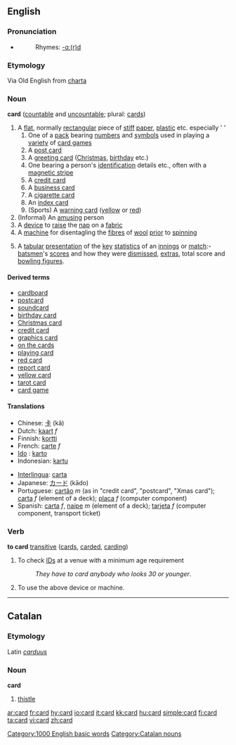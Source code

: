 ==English==

===Pronunciation===
*{{audio|en-us-card.ogg|Audio (US)}}
*:Rhymes: [[Rhymes:English:-ɑː(r)d|-ɑː(r)d]]
===Etymology===
Via Old English from [[charta]]
===Noun===
'''card''' ([[countable]] and [[uncountable]]; plural: [[cards]])

#A [[flat]], normally [[rectangular]] piece of [[stiff]] [[paper]], [[plastic]] etc. especially ' '
##One of a [[pack]] bearing [[number]]s and [[symbol]]s used in playing a [[variety]] of [[card game]]s
##A [[post card]]
##A [[greeting card]] ([[Christmas]], [[birthday]] etc.)
##One bearing a person's [[identification]] details etc., often with a [[magnetic stripe]]
##A [[credit card]]
##A [[business card]]
##A [[cigarette card]]
##An [[index card]]
##(Sports) A [[warning card]] ([[yellow]] or [[red]])
#(Informal) An [[amusing]] person
#A [[device]] to [[raise]] the [[nap]] on a [[fabric]]
#A [[machine]] for disentagling the [[fibre]]s of [[wool]] [[prior]] to [[spinning]]
#{{Cricket}} A [[tabular]] [[presentation]] of the [[key]] [[statistics]] of an [[innings]] or [[match]]:- [[batsman|batsmen]]'s [[score]]s and how they were [[dismissed]], [[extras]], total score and [[bowling figures]].

====Derived terms====
*[[cardboard]]
*[[postcard]]
*[[soundcard]]
*[[birthday card]]
*[[Christmas card]]
*[[credit card]]
*[[graphics card]]
*[[on the cards]]
*[[playing card]]
*[[red card]]
*[[report card]]
*[[yellow card]]
*[[tarot card]]<!-- capitalised? -->
*[[card game]]

==== Translations ====
{{top}}
*Chinese: [[卡]] (kǎ)
*Dutch: [[kaart]] ''f''
*Finnish: [[kortti]]
*French: [[carte]] ''f''
* [[Ido]] : [[karto]]
*Indonesian: [[kartu]]
{{mid}}
*[[Interlingua]]: [[carta]]
*Japanese: [[カード]] (kādo)
*Portuguese: [[cartão]] ''m'' (as in "credit card", "postcard", "Xmas card"); [[carta]] ''f'' (element of a deck); [[placa]] ''f'' (computer component)
*Spanish: [[carta]] ''f'', [[naipe]] ''m'' (element of a deck); [[tarjeta]] ''f'' (computer component, transport ticket)
{{bottom}}

===Verb===
'''to card''' [[transitive]] ([[cards]], [[carded]], [[carding]])
# To check [[ID]]s at a venue with a minimum age requirement
#:''They have to card anybody who looks 30 or younger''.
# To use the above device or machine.

[[Category:1000 English basic words]]

----

==Catalan==
===Etymology===
Latin ''[[carduus]]''
===Noun===
'''card'''

# [[thistle]]

[[Category:Catalan nouns]]

[[ar:card]]
[[fr:card]]
[[hy:card]]
[[io:card]]
[[it:card]]
[[kk:card]]
[[hu:card]]
[[simple:card]]
[[fi:card]]
[[ta:card]]
[[vi:card]]
[[zh:card]]